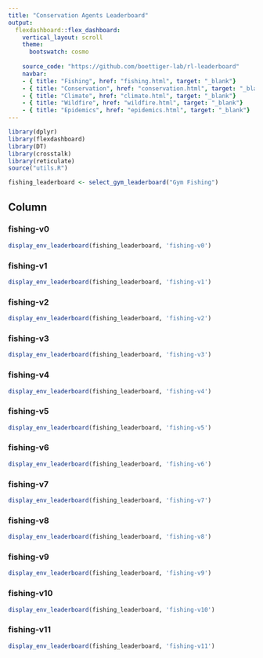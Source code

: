 ```yaml
---
title: "Conservation Agents Leaderboard"
output:
  flexdashboard::flex_dashboard:
    vertical_layout: scroll
    theme: 
      bootswatch: cosmo
      
    source_code: "https://github.com/boettiger-lab/rl-leaderboard"
    navbar:
    - { title: "Fishing", href: "fishing.html", target: "_blank"}
    - { title: "Conservation", href: "conservation.html", target: "_blank"}
    - { title: "Climate", href: "climate.html", target: "_blank"}
    - { title: "Wildfire", href: "wildfire.html", target: "_blank"}
    - { title: "Epidemics", href: "epidemics.html", target: "_blank"}
---
```

```r
library(dplyr)
library(flexdashboard)
library(DT)
library(crosstalk)
library(reticulate)
source("utils.R")

fishing_leaderboard <- select_gym_leaderboard("Gym Fishing")
```

Column {.tabset}
-------------------------------------
   
### fishing-v0 

```r
display_env_leaderboard(fishing_leaderboard, 'fishing-v0')
``` 

### fishing-v1 

```r
display_env_leaderboard(fishing_leaderboard, 'fishing-v1')
``` 


### fishing-v2 

```r
display_env_leaderboard(fishing_leaderboard, 'fishing-v2')
``` 


### fishing-v3 

```r
display_env_leaderboard(fishing_leaderboard, 'fishing-v3')
``` 


### fishing-v4 

```r
display_env_leaderboard(fishing_leaderboard, 'fishing-v4')
``` 


### fishing-v5 

```r
display_env_leaderboard(fishing_leaderboard, 'fishing-v5')
``` 


### fishing-v6 

```r
display_env_leaderboard(fishing_leaderboard, 'fishing-v6')
``` 


### fishing-v7 

```r
display_env_leaderboard(fishing_leaderboard, 'fishing-v7')
``` 


### fishing-v8 

```r
display_env_leaderboard(fishing_leaderboard, 'fishing-v8')
``` 


### fishing-v9 

```r
display_env_leaderboard(fishing_leaderboard, 'fishing-v9')
``` 


### fishing-v10 

```r
display_env_leaderboard(fishing_leaderboard, 'fishing-v10')
``` 


### fishing-v11 

```r
display_env_leaderboard(fishing_leaderboard, 'fishing-v11')
``` 